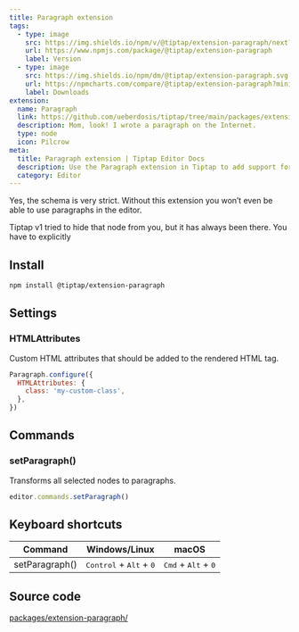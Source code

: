 ```yaml
---
title: Paragraph extension
tags:
  - type: image
    src: https://img.shields.io/npm/v/@tiptap/extension-paragraph/next?label=version
    url: https://www.npmjs.com/package/@tiptap/extension-paragraph
    label: Version
  - type: image
    src: https://img.shields.io/npm/dm/@tiptap/extension-paragraph.svg
    url: https://npmcharts.com/compare/@tiptap/extension-paragraph?minimal=true
    label: Downloads
extension:
  name: Paragraph
  link: https://github.com/ueberdosis/tiptap/tree/main/packages/extension-paragraph
  description: Mom, look! I wrote a paragraph on the Internet.
  type: node
  icon: Pilcrow
meta:
  title: Paragraph extension | Tiptap Editor Docs
  description: Use the Paragraph extension in Tiptap to add support for paragraphs with the <p> HTML tag. Learn more in our docs!
  category: Editor
---
```



Yes, the schema is very strict. Without this extension you won’t even be able to use paragraphs in the editor.

<Callout title="Breaking Change" variant="warning">
  Tiptap v1 tried to hide that node from you, but it has always been there. You have to explicitly
</Callout>

<CodeDemo path="/Nodes/Paragraph" />

## Install

```bash
npm install @tiptap/extension-paragraph
```

## Settings

### HTMLAttributes

Custom HTML attributes that should be added to the rendered HTML tag.

```js
Paragraph.configure({
  HTMLAttributes: {
    class: 'my-custom-class',
  },
})
```

## Commands

### setParagraph()

Transforms all selected nodes to paragraphs.

```js
editor.commands.setParagraph()
```

## Keyboard shortcuts

| Command        | Windows/Linux                                      | macOS                                          |
| -------------- | -------------------------------------------------- | ---------------------------------------------- |
| setParagraph() | <kbd>Control</kbd> + <kbd>Alt</kbd> + <kbd>0</kbd> | <kbd>Cmd</kbd> + <kbd>Alt</kbd> + <kbd>0</kbd> |

## Source code

[packages/extension-paragraph/](https://github.com/ueberdosis/tiptap/blob/main/packages/extension-paragraph/)
